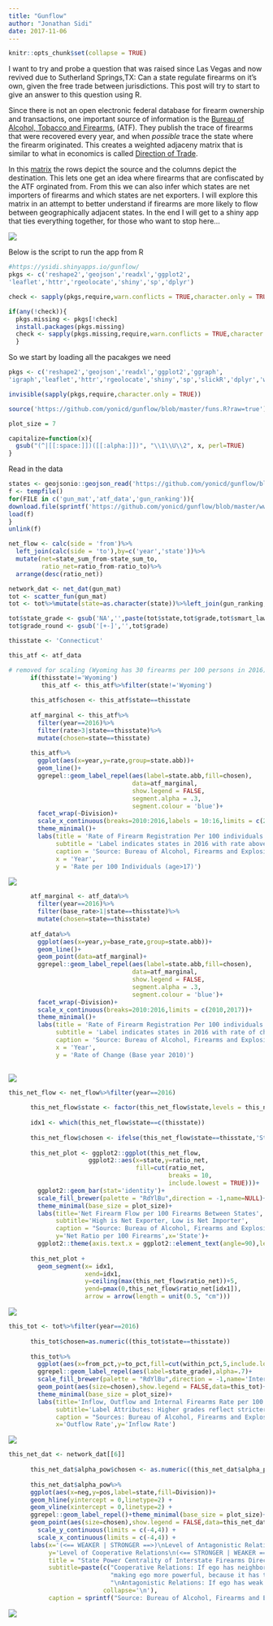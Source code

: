 ```yaml
---
title: "Gunflow"
author: "Jonathan Sidi"
date: 2017-11-06
---
```


```r
knitr::opts_chunk$set(collapse = TRUE)
```

I want to try and probe a question that was raised since Las Vegas and now revived due to Sutherland Springs,TX: Can a state regulate firearms on it's own, given the free trade between jurisdictions. This post will try to start to give an answer to this question using R.

Since there is not an open electronic federal database for firearm ownership and transactions, one important source of information is the [Bureau of Alcohol, Tobacco and Firearms](https://www.atf.gov/resource-center/firearms-trace-data-2016), (ATF). They publish the trace of firearms that were recovered every year, and when *possible* trace the state where the firearm originated. This creates a weighted adjaceny matrix that is similar to what in economics is called [Direction of Trade](http://www.imf.org/external/pubs/cat/longres.aspx?sk=20096). 

In this [matrix](https://www.atf.gov/docs/undefined/sourcerecoverybystatecy2016xlsx/download) the rows depict the source and the columns depict the destination. This lets one get an idea where firearms that are confiscated by the ATF orginated from. From this we can also infer which states are net importers of firearms and which states are net exporters. 
I will explore this matrix in an attempt to better understand if firearms are more likely to flow between geographically adjacent states. In the end I will get to a shiny app that ties everything together, for those who want to stop here...

![](https://github.com/yonicd/blog/blob/master/public/img/gunflow/gunflow_slick.gif?raw=true)

Below is the script to run the app from R

```r
#https://ysidi.shinyapps.io/gunflow/
pkgs <- c('reshape2','geojson','readxl','ggplot2',
'leaflet','httr','rgeolocate','shiny','sp','dplyr')

check <- sapply(pkgs,require,warn.conflicts = TRUE,character.only = TRUE)

if(any(!check)){
  pkgs.missing <- pkgs[!check]
  install.packages(pkgs.missing)
  check <- sapply(pkgs.missing,require,warn.conflicts = TRUE,character.only = TRUE)
  }
```

So we start by loading all the pacakges we need

```r
pkgs <- c('reshape2','geojson','readxl','ggplot2','ggraph',
'igraph','leaflet','httr','rgeolocate','shiny','sp','slickR','dplyr','widgetframe')

invisible(sapply(pkgs,require,character.only = TRUE))

source('https://github.com/yonicd/gunflow/blob/master/funs.R?raw=true')

plot_size = 7

capitalize=function(x){
  gsub("(^|[[:space:]])([[:alpha:]])", "\\1\\U\\2", x, perl=TRUE)
}

```

Read in the data

```r
states <- geojsonio::geojson_read('https://github.com/yonicd/gunflow/blob/master/www/us-states.geojson?raw=true', what = "sp")
f <- tempfile()
for(FILE in c('gun_mat','atf_data','gun_ranking')){
download.file(sprintf('https://github.com/yonicd/gunflow/blob/master/www/%s.rda?raw=true',FILE),destfile = f)
load(f)
}
unlink(f)

net_flow <- calc(side = 'from')%>%
  left_join(calc(side = 'to'),by=c('year','state'))%>%
  mutate(net=state_sum_from-state_sum_to,
         ratio_net=ratio_from-ratio_to)%>%
  arrange(desc(ratio_net))

network_dat <- net_dat(gun_mat)
tot <- scatter_fun(gun_mat)
tot <- tot%>%mutate(state=as.character(state))%>%left_join(gun_ranking,by=c('year','state'))

tot$state_grade <- gsub('NA','',paste(tot$state,tot$grade,tot$smart_law))
tot$grade_round <- gsub('[+-]','',tot$grade)

```

```r
thisstate <- 'Connecticut'

this_atf <- atf_data

# removed for scaling (Wyoming has 30 firearms per 100 persons in 2016)
      if(thisstate!='Wyoming') 
         this_atf <- this_atf%>%filter(state!='Wyoming')
      
      this_atf$chosen <- this_atf$state==thisstate
      
      atf_marginal <- this_atf%>%
        filter(year==2016)%>%
        filter(rate>3|state==thisstate)%>%
        mutate(chosen=state==thisstate)
      
      this_atf%>% 
        ggplot(aes(x=year,y=rate,group=state.abb))+
        geom_line()+
        ggrepel::geom_label_repel(aes(label=state.abb,fill=chosen),
                                  data=atf_marginal,
                                  show.legend = FALSE,
                                  segment.alpha = .3,
                                  segment.colour = 'blue')+
        facet_wrap(~Division)+
        scale_x_continuous(breaks=2010:2016,labels = 10:16,limits = c(2010,2017))+
        theme_minimal()+
        labs(title = 'Rate of Firearm Registration Per 100 individuals (age>17)',
             subtitle = 'Label indicates states in 2016 with rate above 3 Firearms per 100 (Blue is selected state)',
             caption = 'Source: Bureau of Alcohol, Firearms and Explosives',
             x = 'Year',
             y = 'Rate per 100 Individuals (age>17)')
```

![](https://raw.githubusercontent.com/yonicd/blog/master/img/gunflow/atf_plot.svg)

```r

      atf_marginal <- atf_data%>%
        filter(year==2016)%>%
        filter(base_rate>1|state==thisstate)%>%
        mutate(chosen=state==thisstate)
      
      atf_data%>%
        ggplot(aes(x=year,y=base_rate,group=state.abb))+
        geom_line()+
        geom_point(data=atf_marginal)+
        ggrepel::geom_label_repel(aes(label=state.abb,fill=chosen),
                                  data=atf_marginal,
                                  show.legend = FALSE,
                                  segment.alpha = .3,
                                  segment.colour = 'blue')+
        facet_wrap(~Division)+
        scale_x_continuous(breaks=2010:2016,limits = c(2010,2017))+
        theme_minimal()+
        labs(title = 'Rate of Firearm Registration Per 100 individuals (age>17,Base year 2010)',
             subtitle = 'Label indicates states in 2016 with rate of change above 100% (Blue is selected state)',
             caption = 'Source: Bureau of Alcohol, Firearms and Explosives',
             x = 'Year',
             y = 'Rate of Change (Base year 2010)')
    
```

![](https://raw.githubusercontent.com/yonicd/blog/master/img/gunflow/atf_base_plot.svg)

```r
this_net_flow <- net_flow%>%filter(year==2016)
      
      this_net_flow$state <- factor(this_net_flow$state,levels = this_net_flow$state)
      
      idx1 <- which(this_net_flow$state==c(thisstate))
      
      this_net_flow$chosen <- ifelse(this_net_flow$state==thisstate,'State Selected','State Not Selected')
      
      this_net_plot <- ggplot2::ggplot(this_net_flow,
                      ggplot2::aes(x=state,y=ratio_net,
                                   fill=cut(ratio_net,
                                            breaks = 10,
                                            include.lowest = TRUE)))+
        ggplot2::geom_bar(stat='identity')+
        scale_fill_brewer(palette = "RdYlBu",direction = -1,name=NULL)+
        theme_minimal(base_size = plot_size)+
        labs(title='Net Firearm Flow per 100 Firearms Between States',
             subtitle='High is Net Exporter, Low is Net Importer',
             caption = "Source: Bureau of Alcohol, Firearms and Explosives (2016)",
             y='Net Ratio per 100 Firearms',x='State')+
        ggplot2::theme(axis.text.x = ggplot2::element_text(angle=90),legend.position = 'bottom')
      
      this_net_plot +
        geom_segment(x= idx1, 
                     xend=idx1,
                     y=ceiling(max(this_net_flow$ratio_net))+5,
                     yend=pmax(0,this_net_flow$ratio_net[idx1]), 
                     arrow = arrow(length = unit(0.5, "cm")))
```

![](https://github.com/yonicd/blog/blob/master/img/gunflow/net_flow.gif?raw=true)

```r

this_tot <- tot%>%filter(year==2016)
      
      this_tot$chosen=as.numeric((this_tot$state==thisstate))  
      
      this_tot%>%
        ggplot(aes(x=from_pct,y=to_pct,fill=cut(within_pct,5,include.lowest = TRUE)))+
        ggrepel::geom_label_repel(aes(label=state_grade),alpha=.7)+
        scale_fill_brewer(palette = "RdYlBu",direction = -1,name='Internal Rate')+
        geom_point(aes(size=chosen),show.legend = FALSE,data=this_tot)+
        theme_minimal(base_size = plot_size)+
        labs(title='Inflow, Outflow and Internal Firearms Rate per 100',
             subtitle='Label Attributes: Higher grades reflect stricter gunlaws, * reflects state with background checks',
             caption = "Sources: Bureau of Alcohol, Firearms and Explosives (2016)\n Law Center To Prevent Gun Violence",
             x='Outflow Rate',y='Inflow Rate')
```

![](https://github.com/yonicd/blog/blob/master/img/gunflow/scatter_flow.gif?raw=true)

```r


this_net_dat <- network_dat[[6]]
      
      this_net_dat$alpha_pow$chosen <- as.numeric((this_net_dat$alpha_pow$state==thisstate))
      
      this_net_dat$alpha_pow%>%
      ggplot(aes(x=neg,y=pos,label=state,fill=Division))+
      geom_hline(yintercept = 0,linetype=2) + 
      geom_vline(xintercept = 0,linetype=2) + 
      ggrepel::geom_label_repel()+theme_minimal(base_size = plot_size)+
      geom_point(aes(size=chosen),show.legend = FALSE,data=this_net_dat$alpha_pow) +
        scale_y_continuous(limits = c(-4,4)) +
        scale_x_continuous(limits = c(-4,4)) + 
      labs(x='(<== WEAKER | STRONGER ==>)\nLevel of Antagonistic Relations',
           y='Level of Cooperative Relations\n(<== STRONGER | WEAKER ==>)',
           title = "State Power Centrality of Interstate Firearms Directed Graph",
           subtitle=paste(c("Cooperative Relations: If ego has neighbors who have many connections to others,",
                            "making ego more powerful, because it has the 'right' connections.",
                            "\nAntagonistic Relations: If ego has weak neighbors it increases the ego centrality power"),
                          collapse='\n'),
           caption = sprintf("Source: Bureau of Alcohol, Firearms and Explosives (2016)"))
```

![](https://github.com/yonicd/blog/blob/master/img/gunflow/power.gif?raw=true)